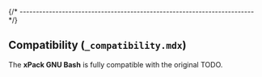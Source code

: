 
{/* ------------------------------------------------------------------------ */}

## Compatibility (`_compatibility.mdx`)

The **xPack GNU Bash** is fully compatible with the original TODO.

